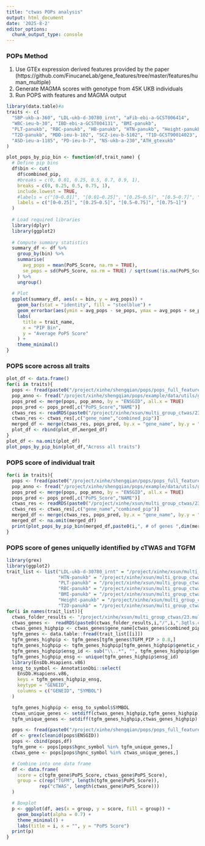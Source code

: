 ```yaml
---
title: "ctwas POPs analysis"
output: html_document
date: '2025-8-2'
editor_options: 
  chunk_output_type: console
---
```


### POPs Method
1. Use GTEx expression derived features provided by the paper (https://github.com/FinucaneLab/gene_features/tree/master/features/human_multiple)
2. Generate MAGMA scores with genotype from 45K UKB individuals
3. Run POPS with features and MAGMA output

```r
library(data.table)#a
traits <- c(
  "SBP-ukb-a-360", "LDL-ukb-d-30780_irnt", "aFib-ebi-a-GCST006414",
  "WBC-ieu-b-30", "IBD-ebi-a-GCST004131", "BMI-panukb",
  "PLT-panukb", "RBC-panukb", "HB-panukb", "HTN-panukb", "Height-panukb",
  "T2D-panukb", "MDD-ieu-b-102", "SCZ-ieu-b-5102", "T1D-GCST90014023", "BIP-ieu-b-5110", 
  "ASD-ieu-a-1185", "PD-ieu-b-7", "NS-ukb-a-230","ATH_gtexukb"
)

plot_pops_by_pip_bin <- function(df,trait_name) {
  # Define pip bins
  df$bin <- cut(
    df$combined_pip,
    #breaks = c(0, 0.01, 0.25, 0.5, 0.7, 0.9, 1),
    breaks = c(0, 0.25, 0.5, 0.75, 1),
    include.lowest = TRUE,
    #labels = c("[0–0.01]", "[0.01–0.25]", "[0.25–0.5]", "[0.5–0.7]", "[0.7–0.9]", "[0.9–1]")
    labels = c("[0–0.25]", "[0.25–0.5]", "[0.5–0.75]", "[0.75–1]")
  )
  
  # Load required libraries
  library(dplyr)
  library(ggplot2)
  
  # Compute summary statistics
  summary_df <- df %>%
    group_by(bin) %>%
    summarise(
      avg_pops = mean(PoPS_Score, na.rm = TRUE),
      se_pops = sd(PoPS_Score, na.rm = TRUE) / sqrt(sum(!is.na(PoPS_Score)))
    ) %>%
    ungroup()
  
  # Plot
  ggplot(summary_df, aes(x = bin, y = avg_pops)) +
    geom_bar(stat = "identity", fill = "steelblue") +
    geom_errorbar(aes(ymin = avg_pops - se_pops, ymax = avg_pops + se_pops), width = 0.2) +
    labs(
      title = trait_name,
      x = "PIP Bin",
      y = "Average PoPS Score"
    ) +
    theme_minimal()
}
```

### POPS score across all traits
```r
plot_df <- data.frame()
for(i in traits){
  pops <- fread(paste0("/project/xinhe/shengqian/pops/pops_full_features_output/",i,"_pops/",i,".preds"))
  pop_anno <- fread("/project/xinhe/shengqian/pops/example/data/utils/gene_annot_jun10.txt")
  pops_pred <- merge(pops, pop_anno, by = "ENSGID", all.x = TRUE)
  pops_pred <- pops_pred[,c("PoPS_Score","NAME")]
  ctwas_res <- readRDS(paste0("/project/xinhe/xsun/multi_group_ctwas/23.multi_group_0515/snakemake_outputs/",i,"/",i,".3qtls.combined_pip_bytype_final.RDS"))
  ctwas_res <- ctwas_res[,c("gene_name","combined_pip")]
  merged_df <- merge(ctwas_res, pops_pred, by.x = "gene_name", by.y = "NAME", all.x = TRUE)
  plot_df <- rbind(plot_df,merged_df)
}
plot_df <- na.omit(plot_df)
plot_pops_by_pip_bin(plot_df,"Across all traits")
```

### POPS score of individual trait
```r
for(i in traits){
  pops <- fread(paste0("/project/xinhe/shengqian/pops/pops_full_features_output/",i,"_pops/",i,".preds"))
  pop_anno <- fread("/project/xinhe/shengqian/pops/example/data/utils/gene_annot_jun10.txt")
  pops_pred <- merge(pops, pop_anno, by = "ENSGID", all.x = TRUE)
  pops_pred <- pops_pred[,c("PoPS_Score","NAME")]
  ctwas_res <- readRDS(paste0("/project/xinhe/xsun/multi_group_ctwas/23.multi_group_0515/snakemake_outputs/",i,"/",i,".3qtls.combined_pip_bytype_final.RDS"))
  ctwas_res <- ctwas_res[,c("gene_name","combined_pip")]
  merged_df <- merge(ctwas_res, pops_pred, by.x = "gene_name", by.y = "NAME", all.x = TRUE)
  merged_df <- na.omit(merged_df)
  print(plot_pops_by_pip_bin(merged_df,paste0(i,", # of genes ",dim(merged_df)[1])))
}
```

### POPS score of genes uniquelly identified by cTWAS and TGFM
```r
library(grex)
library(ggplot2)
trait_list <- list("LDL-ukb-d-30780_irnt" = "/project/xinhe/xsun/multi_group_ctwas/data/tgfm/GTEx_TGFM_PIPs_biochemistry_LDLdirect.txt",
                   "HTN-panukb" = "/project/xinhe/xsun/multi_group_ctwas/data/tgfm/GTEx_TGFM_PIPs_disease_HYPERTENSION_DIAGNOSED.txt",
                   "PLT-panukb" = "/project/xinhe/xsun/multi_group_ctwas/data/tgfm/GTEx_TGFM_PIPs_blood_PLATELET_COUNT.txt",
                   "RBC-panukb" = "/project/xinhe/xsun/multi_group_ctwas/data/tgfm/GTEx_TGFM_PIPs_blood_RED_COUNT.txt",
                   "BMI-panukb" = "/project/xinhe/xsun/multi_group_ctwas/data/tgfm/GTEx_TGFM_PIPs_body_BMIz.txt",
                   "Height-panukb" = "/project/xinhe/xsun/multi_group_ctwas/data/tgfm/GTEx_TGFM_PIPs_body_HEIGHTz.txt",
                   "T2D-panukb" = "/project/xinhe/xsun/multi_group_ctwas/data/tgfm/GTEx_TGFM_PIPs_disease_T2D.txt")
for(i in names(trait_list)){
  ctwas_folder_results <- "/project/xinhe/xsun/multi_group_ctwas/23.multi_group_0515/snakemake_outputs/"
  ctwas_genes <-  readRDS(paste0(ctwas_folder_results,i,"/",i,".3qtls.combined_pip_rmmapping_bygroup_final.RDS"))
  ctwas_genes_highpip <- ctwas_genes$gene_name[ctwas_genes$combined_pip > 0.8]
  tgfm_genes <- data.table::fread(trait_list[[i]])
  tgfm_genes_highpip <- tgfm_genes[tgfm_genes$TGFM_PIP > 0.8,]
  tgfm_genes_highpip <- tgfm_genes_highpip[tgfm_genes_highpip$genetic_element_class != "variant",]
  tgfm_genes_highpip$ensg_id <- sub("\\..*", "", tgfm_genes_highpip$genetic_element_name)
  tgfm_genes_highpip_ensg <- unique(tgfm_genes_highpip$ensg_id)
  library(EnsDb.Hsapiens.v86)
  ensg_to_symbol <- AnnotationDbi::select(
    EnsDb.Hsapiens.v86,
    keys = tgfm_genes_highpip_ensg,
    keytype = "GENEID",
    columns = c("GENEID", "SYMBOL")
  )

  tgfm_genes_highpip <- ensg_to_symbol$SYMBOL
  ctwas_unique_genes <- setdiff(ctwas_genes_highpip,tgfm_genes_highpip)
  tgfm_unique_genes <- setdiff(tgfm_genes_highpip,ctwas_genes_highpip)

  pops <- fread(paste0("/project/xinhe/shengqian/pops/pops_full_features_output/",i,"_pops/",i,".preds"))
  df <- grex(cleanid(pops$ENSGID))
  pops <- cbind(pops,df)
  tgfm_gene <- pops[pops$hgnc_symbol %in% tgfm_unique_genes,]
  ctwas_gene <- pops[pops$hgnc_symbol %in% ctwas_unique_genes,]

  # Combine into one data frame
  df <- data.frame(
    score = c(tgfm_gene$PoPS_Score, ctwas_gene$PoPS_Score),
    group = c(rep("TGFM", length(tgfm_gene$PoPS_Score)),
            rep("cTWAS", length(ctwas_gene$PoPS_Score)))
  )

  # Boxplot
  p <- ggplot(df, aes(x = group, y = score, fill = group)) +
    geom_boxplot(alpha = 0.7) +
    theme_minimal() +
    labs(title = i, x = "", y = "PoPS Score")
  print(p)
}
```